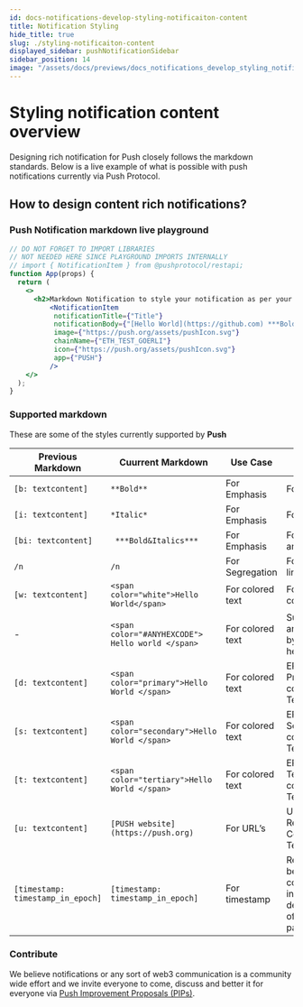 ```yaml
---
id: docs-notifications-develop-styling-notificaiton-content
title: Notification Styling
hide_title: true
slug: ./styling-notificaiton-content
displayed_sidebar: pushNotificationSidebar
sidebar_position: 14
image: "/assets/docs/previews/docs_notifications_develop_styling_notificaiton_content--notification_styling.png"
---
```


# Styling notification content overview

Designing rich notification for Push closely follows the markdown standards. Below is a live example of what is possible with push notifications currently via Push Protocol.


<head>
  <title>Styling Notification Content | Push Notifications | Push Documentation</title>
</head>


## How to design content rich notifications?
### Push Notification markdown live playground
```jsx live 
// DO NOT FORGET TO IMPORT LIBRARIES
// NOT NEEDED HERE SINCE PLAYGROUND IMPORTS INTERNALLY
// import { NotificationItem } from @pushprotocol/restapi;
function App(props) {
  return (
    <>
      <h2>Markdown Notification to style your notification as per your need</h2>
          <NotificationItem
           notificationTitle={"Title"}
           notificationBody={"[Hello World](https://github.com) ***Bold&Italic*** \n **Bold** \n *Italic* \n <span color='green'>green text</span> \n [PUSH website](https://push.org) \n [timestamp: 1699347011]"}
           image={"https://push.org/assets/pushIcon.svg"}
           chainName={"ETH_TEST_GOERLI"}
           icon={"https://push.org/assets/pushIcon.svg"}
           app={"PUSH"}
          />
    </>
  );
}
```


### Supported markdown
These are some of the styles currently supported by **Push**

| Previous Markdown | Cuurrent Markdown  | Use Case | Styling effects   |
|---|---|---|---|
| `[b: textcontent]`  | `**Bold**`  |  For Emphasis | For Bold  |
| `[i: textcontent]` | `*Italic*`  |  For Emphasis | For Italics  |
| `[bi: textcontent]`  | ` ***Bold&Italics***` | For Emphasis  |  For Bold and Italics |
| `/n`  |  `/n` |  For Segregation | For new line  |
| `[w: textcontent]`  | `<span color="white">Hello World</span>` | For colored text  |  For white color |
| - | `<span color="#ANYHEXCODE"> Hello world </span>` | For colored text  | Supports any color by hexcode |
| `[d: textcontent]` | `<span color="primary">Hello World </span>` | For colored text  | EPNS Primary colored Text  |
| `[s: textcontent]` | `<span color="secondary">Hello World </span>` | For colored text  | EPNS Secondary colored Text   |
| `[t: textcontent]` | `<span color="tertiary">Hello World </span>` | For colored text  | EPNS Tetiary colored Text  |
| `[u: textcontent]` | `[PUSH website](https://push.org)` | For URL’s | Underlined, Red Colored Text |
| `[timestamp: timestamp_in_epoch]` | `[timestamp: timestamp_in_epoch]` | For timestamp | Required to be last component in description of the payload |

### Contribute
We believe notifications or any sort of web3 communication is a community wide effort and we invite everyone to come, discuss and better it for everyone via [Push Improvement Proposals (PIPs)](https://github.com/ethereum-push-notification-service/PIPs "Learn more about Push Improvement Proposals (PIPs)").